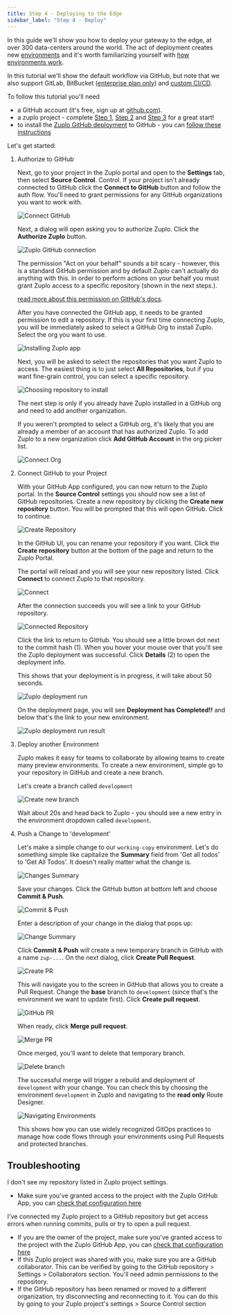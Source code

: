 ```yaml
---
title: Step 4 - Deploying to the Edge
sidebar_label: "Step 4 - Deploy"
---
```


In this guide we'll show you how to deploy your gateway to the edge, at over 300
data-centers around the world. The act of deployment creates new
[environments](./environments) and it's worth familiarizing yourself with
[how environments work](./environments).

In this tutorial we'll show the default workflow via GitHub, but note that we
also support GitLab, BitBucket
([enterprise plan only](https://zuplo.com/pricing)) and
[custom CI/CD](./custom-ci-cd).

To follow this tutorial you'll need

- a GitHub account (it's free, sign up at [github.com](https://github.com)).
- a zuplo project - complete [Step 1](./step-1-setup-basic-gateway.mdx),
  [Step 2](./step-2-add-rate-limiting.mdx) and
  [Step 3](./step-3-add-api-key-auth.mdx) for a great start!
- to install the
  [Zuplo GitHub deployment](https://github.com/apps/zuplo/installations/new) to
  GitHub - you can
  [follow these instructions](https://github.com/apps/zuplo/installations/new)

Let's get started:

<Stepper>

1. Authorize to GitHub

   Next, go to your project in the Zuplo portal and open to the **Settings**
   tab, then select **Source Control**. Control. If your project isn't already
   connected to GitHub click the **Connect to GitHub** button and follow the
   auth flow. You'll need to grant permissions for any GitHub organizations you
   want to work with.

   ![Connect GitHub](../../public/media/step-4-deploying-to-the-edge/image-1.png)

   Next, a dialog will open asking you to authorize Zuplo. Click the **Authorize
   Zuplo** button.

   <Framed size="sm">

   ![Zuplo GitHub connection](../../public/media/step-4-deploying-to-the-edge/d6194a80-b6d6-429e-85a6-ae1cb4a3375e.png)

   </Framed>

   <Callout type="tip" title="GitHub Permissions" >

   The permission "Act on your behalf" sounds a bit scary - however, this is a
   standard GitHub permission and by default Zuplo can't actually do anything
   with this. In order to perform actions on your behalf you must grant Zuplo
   access to a specific repository (shown in the next steps.).

   [read more about this permission on GitHub's docs](https://docs.github.com/en/apps/using-github-apps/authorizing-github-apps#about-github-apps-acting-on-your-behalf).

   </Callout>

   After you have connected the GitHub app, it needs to be granted permission to
   edit a repository. If this is your first time connecting Zuplo, you will be
   immediately asked to select a GitHub Org to install Zuplo. Select the org you
   want to use.

   <Framed size="sm">

   ![Installing Zuplo app](../../public/media/step-4-deploying-to-the-edge/eef76bd7-4d26-4f86-96e8-89ebede03beb.png)

   </Framed>

   Next, you will be asked to select the repositories that you want Zuplo to
   access. The easiest thing is to just select **All Repositories**, but if you
   want fine-grain control, you can select a specific repository.

   <Framed size="sm">

   ![Choosing repository to install](../../public/media/step-4-deploying-to-the-edge/ff482269-9aa2-44c3-8266-b2682b3d6ea5.png)

   </Framed>

   <Callout type="caution" title="Existing Installation" >

   The next step is only if you already have Zuplo installed in a GitHub org and
   need to add another organization.

   </Callout>

   If you weren't prompted to select a GitHub org, it's likely that you are
   already a member of an account that has authorized Zuplo. To add Zuplo to a
   new organization click **Add GitHub Account** in the org picker list.

   ![Connect Org](../../public/media/step-4-deploying-to-the-edge/image-2.png)

1. Connect GitHub to your Project

   With your GitHub App configured, you can now return to the Zuplo portal. In
   the **Source Control** settings you should now see a list of GitHub
   repositories. Create a new repository by clicking the **Create new
   repository** button. You will be prompted that this will open GitHub. Click
   to continue.

   ![Create Repository](../../public/media/step-4-deploying-to-the-edge/image-3.png)

   In the GitHub UI, you can rename your repository if you want. Click the
   **Create repository** button at the bottom of the page and return to the
   Zuplo Portal.

   The portal will reload and you will see your new repository listed. Click
   **Connect** to connect Zuplo to that repository.

   ![Connect](../../public/media/step-4-deploying-to-the-edge/image-4.png)

   After the connection succeeds you will see a link to your GitHub repository.

   ![Connected Repository](../../public/media/step-4-deploying-to-the-edge/image-5.png)

   Click the link to return to GitHub. You should see a little brown dot next to
   the commit hash (1). When you hover your mouse over that you'll see the Zuplo
   deployment was successful. Click **Details** (2) to open the deployment info.

   This shows that your deployment is in progress, it will take about 50
   seconds.

   ![Zuplo deployment run](../../public/media/step-4-deploying-to-the-edge/brown-dot.png)

   On the deployment page, you will see **Deployment has Completed!!** and below
   that's the link to your new environment.

   ![Zuplo deployment run result](../../public/media/step-4-deploying-to-the-edge/26fa58b6-7a5a-4627-bd9f-246972639f12.png)

1. Deploy another Environment

   Zuplo makes it easy for teams to collaborate by allowing teams to create many
   preview environments. To create a new environment, simple go to your
   repository in GitHub and create a new branch.

   Let's create a branch called `development`

   ![Create new branch](../../public/media/step-4-deploying-to-the-edge/60cdeb36-ab7d-42f9-a8c2-1f7931f80ca6.png)

   Wait about 20s and head back to Zuplo - you should see a new entry in the
   environment dropdown called `development`.

1. Push a Change to 'development'

   Let's make a simple change to our `working-copy` environment. Let's do
   something simple like capitalize the **Summary** field from 'Get all todos'
   to 'Get All Todos'. It doesn't really matter what the change is.

   ![Changes Summary](../../public/media/step-4-deploying-to-the-edge/image-6.png)

   Save your changes. Click the GitHub button at bottom left and choose **Commit
   & Push**.

   ![Commit & Push](../../public/media/step-4-deploying-to-the-edge/image-7.png)

   Enter a description of your change in the dialog that pops up:

   <ModalScreenshot>

   ![Change Summary](../../public/media/step-4-deploying-to-the-edge/image-8.png)

   </ModalScreenshot>

   Click **Commit & Push** will create a new temporary branch in GitHub with a
   name `zup-...`. On the next dialog, click **Create Pull Request**.

   <ModalScreenshot>

   ![Create PR](../../public/media/step-4-deploying-to-the-edge/image-9.png)

   </ModalScreenshot>

   This will navigate you to the screen in GitHub that allows you to create a
   Pull Request. Change the **base** branch to `development` (since that's the
   environment we want to update first). Click **Create pull request**.

   ![GitHub PR](../../public/media/step-4-deploying-to-the-edge/875b164d-b7ef-4f46-9cdb-8d59354b5b93.png)

   When ready, click **Merge pull request**.

   ![Merge PR](../../public/media/step-4-deploying-to-the-edge/e8c68072-35dc-462a-8161-7a44e40fa1df.png)

   Once merged, you'll want to delete that temporary branch.

   ![Delete branch](../../public/media/step-4-deploying-to-the-edge/51a25aa0-cdce-4112-ba2e-e56f42a9044d.png)

   The successful merge will trigger a rebuild and deployment of `development`
   with your change. You can check this by choosing the environment
   `development` in Zuplo and navigating to the **read only** Route Designer.

   ![Navigating Environments](../../public/media/step-4-deploying-to-the-edge/image.png)

   This shows how you can use widely recognized GitOps practices to manage how
   code flows through your environments using Pull Requests and protected
   branches.

</Stepper>

## Troubleshooting

I don't see my repository listed in Zuplo project settings.

- Make sure you've granted access to the project with the Zuplo GitHub App, you
  can
  [check that configuration here](https://github.com/apps/zuplo/installations/new)

I've connected my Zuplo project to a GitHub repository but get access errors
when running commits, pulls or try to open a pull request.

- If you are the owner of the project, make sure you've granted access to the
  project with the Zuplo GitHub App, you can
  [check that configuration here](https://github.com/apps/zuplo/installations/new)
- If this Zuplo project was shared with you, make sure you are a GitHub
  collaborator. This can be verified by going to the GitHub repository >
  Settings > Collaborators section. You'll need admin permissions to the
  repository.
- If the GitHub repository has been renamed or moved to a different
  organization, try disconnecting and reconnecting to it. You can do this by
  going to your Zuplo project's settings > Source Control section
